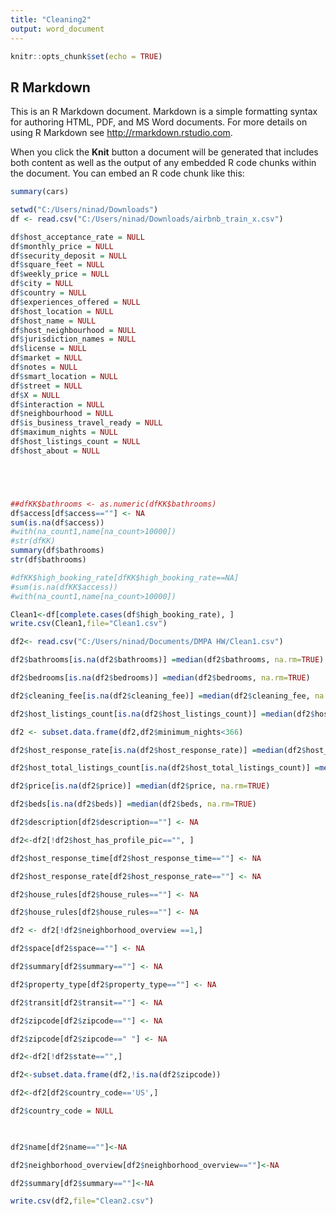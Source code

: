 ---
title: "Cleaning2"
output: word_document
---

```{r setup, include=FALSE}
knitr::opts_chunk$set(echo = TRUE)
```

## R Markdown

This is an R Markdown document. Markdown is a simple formatting syntax for authoring HTML, PDF, and MS Word documents. For more details on using R Markdown see <http://rmarkdown.rstudio.com>.

When you click the **Knit** button a document will be generated that includes both content as well as the output of any embedded R code chunks within the document. You can embed an R code chunk like this:

```{r cars}
summary(cars)
```

```{r}
setwd("C:/Users/ninad/Downloads")
df <- read.csv("C:/Users/ninad/Downloads/airbnb_train_x.csv")

```

```{r}

df$host_acceptance_rate = NULL
df$monthly_price = NULL
df$security_deposit = NULL
df$square_feet = NULL
df$weekly_price = NULL
df$city = NULL
df$country = NULL
df$experiences_offered = NULL
df$host_location = NULL
df$host_name = NULL
df$host_neighbourhood = NULL
df$jurisdiction_names = NULL
df$license = NULL
df$market = NULL
df$notes = NULL
df$smart_location = NULL
df$street = NULL
df$X = NULL
df$interaction = NULL
df$neighbourhood = NULL
df$is_business_travel_ready = NULL
df$maximum_nights = NULL
df$host_listings_count = NULL
df$host_about = NULL





##dfKK$bathrooms <- as.numeric(dfKK$bathrooms)
df$access[df$access==""] <- NA
sum(is.na(df$access))
#with(na_count1,name[na_count>10000])
#str(dfKK)
summary(df$bathrooms)
str(df$bathrooms)

```

```{r}
#dfKK$high_booking_rate[dfKK$high_booking_rate==NA] 
#sum(is.na(dfKK$access))
#with(na_count1,name[na_count>10000])

Clean1<-df[complete.cases(df$high_booking_rate), ]
write.csv(Clean1,file="Clean1.csv")
```


```{r}

df2<- read.csv("C:/Users/ninad/Documents/DMPA HW/Clean1.csv")

```

```{r}

df2$bathrooms[is.na(df2$bathrooms)] =median(df2$bathrooms, na.rm=TRUE)

```

```{r}

df2$bedrooms[is.na(df2$bedrooms)] =median(df2$bedrooms, na.rm=TRUE)

```

```{r}

df2$cleaning_fee[is.na(df2$cleaning_fee)] =median(df2$cleaning_fee, na.rm=TRUE)

```

```{r}

df2$host_listings_count[is.na(df2$host_listings_count)] =median(df2$host_listings_count, na.rm=TRUE)

```

```{r}

df2 <- subset.data.frame(df2,df2$minimum_nights<366)

```

```{r}

df2$host_response_rate[is.na(df2$host_response_rate)] =median(df2$host_response_rate, na.rm=TRUE)

```

```{r}

df2$host_total_listings_count[is.na(df2$host_total_listings_count)] =median(df2$host_total_listings_count, na.rm=TRUE)

```

```{r}

df2$price[is.na(df2$price)] =median(df2$price, na.rm=TRUE)

```


```{r}

df2$beds[is.na(df2$beds)] =median(df2$beds, na.rm=TRUE)

```

```{r}

df2$description[df2$description==""] <- NA

```


```{r}

df2<-df2[!df2$host_has_profile_pic=="", ]

```


```{r}

df2$host_response_time[df2$host_response_time==""] <- NA

```

```{r}

df2$host_response_rate[df2$host_response_rate==""] <- NA

```

```{r}

df2$house_rules[df2$house_rules==""] <- NA

```

```{r}

df2$house_rules[df2$house_rules==""] <- NA

df2 <- df2[!df2$neighborhood_overview ==1,] 

df2$space[df2$space==""] <- NA

df2$summary[df2$summary==""] <- NA

df2$property_type[df2$property_type==""] <- NA

df2$transit[df2$transit==""] <- NA

df2$zipcode[df2$zipcode==""] <- NA

df2$zipcode[df2$zipcode==" "] <- NA

df2<-df2[!df2$state=="",] 

df2<-subset.data.frame(df2,!is.na(df2$zipcode))

```

```{r}

df2<-df2[df2$country_code=='US',]

df2$country_code = NULL

 
```

```{r}

df2$name[df2$name==""]<-NA

df2$neighborhood_overview[df2$neighborhood_overview==""]<-NA 

df2$summary[df2$summary==""]<-NA 

```

```{r}

write.csv(df2,file="Clean2.csv")

```
